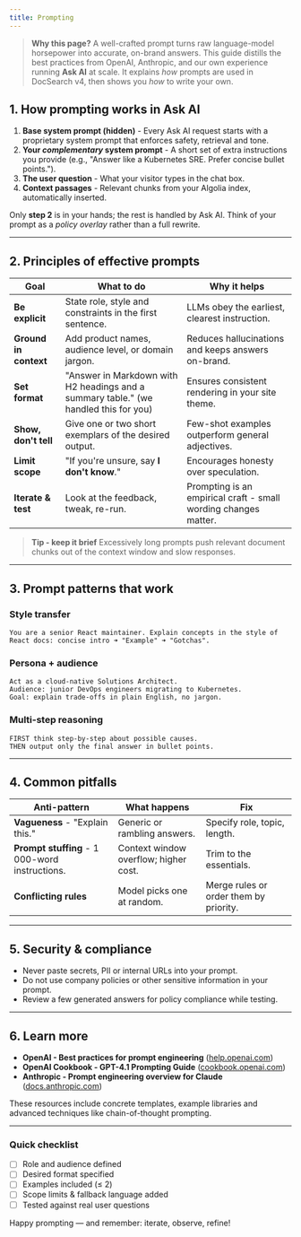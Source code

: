 ```yaml
---
title: Prompting
---
```


> **Why this page?**
> A well-crafted prompt turns raw language-model horsepower into accurate, on-brand answers.
> This guide distills the best practices from OpenAI, Anthropic, and our own experience running **Ask AI** at scale. It explains *how* prompts are used in DocSearch v4, then shows you *how* to write your own.

## 1. How prompting works in Ask AI

1. **Base system prompt (hidden)** - Every Ask AI request starts with a proprietary system prompt that enforces safety, retrieval and tone.
2. **Your *complementary* system prompt** - A short set of extra instructions you provide (e.g., "Answer like a Kubernetes SRE. Prefer concise bullet points.").
3. **The user question** - What your visitor types in the chat box.
4. **Context passages** - Relevant chunks from your Algolia index, automatically inserted.

Only **step 2** is in your hands; the rest is handled by Ask AI. Think of your prompt as a *policy overlay* rather than a full rewrite.

---

## 2. Principles of effective prompts

| Goal                  | What to do                                                 | Why it helps                                                    |
| --------------------- | ---------------------------------------------------------- | --------------------------------------------------------------- |
| **Be explicit**       | State role, style and constraints in the first sentence.   | LLMs obey the earliest, clearest instruction.                   |
| **Ground in context** | Add product names, audience level, or domain jargon.       | Reduces hallucinations and keeps answers on-brand.              |
| **Set format**        | "Answer in Markdown with H2 headings and a summary table." (we handled this for you) | Ensures consistent rendering in your site theme.                |
| **Show, don't tell**  | Give one or two short exemplars of the desired output.     | Few-shot examples outperform general adjectives.                |
| **Limit scope**       | "If you're unsure, say **I don't know**."                  | Encourages honesty over speculation.                            |
| **Iterate & test**    | Look at the feedback, tweak, re-run.                       | Prompting is an empirical craft - small wording changes matter. |

> **Tip - keep it brief**
> Excessively long prompts push relevant document chunks out of the context window and slow responses.

---

## 3. Prompt patterns that work

### **Style transfer**

```text
You are a senior React maintainer. Explain concepts in the style of React docs: concise intro ➜ "Example" ➜ "Gotchas".
```

### **Persona + audience**

```text
Act as a cloud-native Solutions Architect.
Audience: junior DevOps engineers migrating to Kubernetes.
Goal: explain trade-offs in plain English, no jargon.
```

### **Multi-step reasoning**

```text
FIRST think step-by-step about possible causes.
THEN output only the final answer in bullet points.
```

---

## 4. Common pitfalls

| Anti-pattern                                   | What happens                          | Fix                                    |
| ---------------------------------------------- | ------------------------------------- | -------------------------------------- |
| **Vagueness** - "Explain this."                | Generic or rambling answers.          | Specify role, topic, length.           |
| **Prompt stuffing** - 1 000-word instructions. | Context window overflow; higher cost. | Trim to the essentials.                |
| **Conflicting rules**                          | Model picks one at random.            | Merge rules or order them by priority. |

---

## 5. Security & compliance

* Never paste secrets, PII or internal URLs into your prompt.
* Do not use company policies or other sensitive information in your prompt.
* Review a few generated answers for policy compliance while testing.

---

## 6. Learn more

* **OpenAI - Best practices for prompt engineering** ([help.openai.com][1])
* **OpenAI Cookbook - GPT-4.1 Prompting Guide** ([cookbook.openai.com][2])
* **Anthropic - Prompt engineering overview for Claude** ([docs.anthropic.com][3])

These resources include concrete templates, example libraries and advanced techniques like chain-of-thought prompting.

---

### Quick checklist

* [ ] Role and audience defined
* [ ] Desired format specified
* [ ] Examples included (≤ 2)
* [ ] Scope limits & fallback language added
* [ ] Tested against real user questions

Happy prompting — and remember: iterate, observe, refine!

[1]: https://help.openai.com/en/articles/6654000-best-practices-for-prompt-engineering-with-the-openai-api?utm_source=chatgpt.com "Best practices for prompt engineering with the OpenAI API"
[2]: https://cookbook.openai.com/examples/gpt4-1_prompting_guide?utm_source=chatgpt.com "GPT-4.1 Prompting Guide | OpenAI Cookbook"
[3]: https://docs.anthropic.com/en/docs/build-with-claude/prompt-engineering/overview?utm_source=chatgpt.com "Prompt engineering overview - Anthropic"
